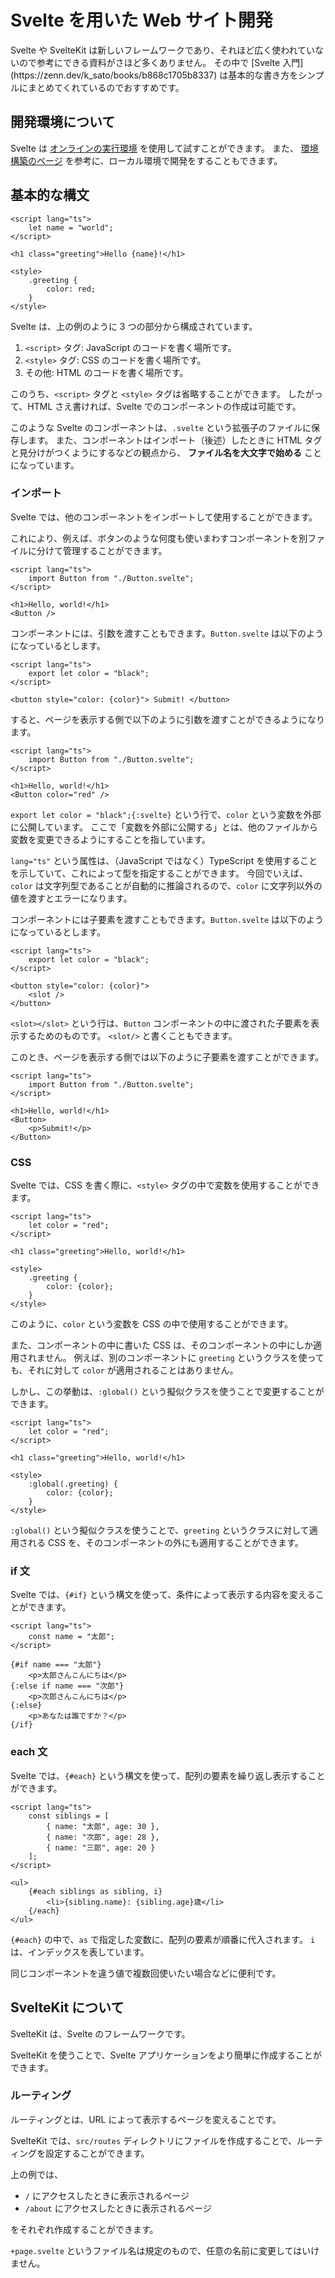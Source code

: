 
# Svelte を用いた Web サイト開発

<Callout>
    Svelte や SvelteKit
    は新しいフレームワークであり、それほど広く使われていないので参考にできる資料がさほど多くありません。
    その中で [Svelte 入門](https://zenn.dev/k_sato/books/b868c1705b8337)
    は基本的な書き方をシンプルにまとめてくれているのでおすすめです。
</Callout>

## 開発環境について

Svelte は [オンラインの実行環境](https://svelte.dev/repl/) を使用して試すことができます。
また、 [環境構築のページ](/docs/prepare/development/) を参考に、ローカル環境で開発をすることもできます。

## 基本的な構文

```svelte filename="Greeting.svelte"
<script lang="ts">
    let name = "world";
</script>

<h1 class="greeting">Hello {name}!</h1>

<style>
    .greeting {
        color: red;
    }
</style>
```

Svelte は、上の例のように 3 つの部分から構成されています。

1. `<script>` タグ: JavaScript のコードを書く場所です。
2. `<style>` タグ: CSS のコードを書く場所です。
3. その他: HTML のコードを書く場所です。

このうち、`<script>` タグと `<style>` タグは省略することができます。
したがって、HTML さえ書ければ、Svelte でのコンポーネントの作成は可能です。

このような Svelte のコンポーネントは、`.svelte` という拡張子のファイルに保存します。
また、コンポーネントはインポート（後述）したときに HTML タグと見分けがつくようにするなどの観点から、
**ファイル名を大文字で始める** ことになっています。

### インポート

Svelte では、他のコンポーネントをインポートして使用することができます。

これにより、例えば、ボタンのような何度も使いまわすコンポーネントを別ファイルに分けて管理することができます。

```svelte
<script lang="ts">
    import Button from "./Button.svelte";
</script>

<h1>Hello, world!</h1>
<Button />
```

コンポーネントには、引数を渡すこともできます。`Button.svelte` は以下のようになっているとします。

```svelte filename="Button.svelte"
<script lang="ts">
    export let color = "black";
</script>

<button style="color: {color}"> Submit! </button>
```

すると、ページを表示する側で以下のように引数を渡すことができるようになります。

```svelte
<script lang="ts">
    import Button from "./Button.svelte";
</script>

<h1>Hello, world!</h1>
<Button color="red" />
```

`export let color = "black";{:svelte}` という行で、`color` という変数を外部に公開しています。
ここで「変数を外部に公開する」とは、他のファイルから変数を変更できるようにすることを指しています。

`lang="ts"` という属性は、（JavaScript ではなく）TypeScript を使用することを示していて、これによって型を指定することができます。
今回でいえば、`color` は文字列型であることが自動的に推論されるので、`color` に文字列以外の値を渡すとエラーになります。

コンポーネントには子要素を渡すこともできます。`Button.svelte` は以下のようになっているとします。

```svelte filename="Button.svelte"
<script lang="ts">
    export let color = "black";
</script>

<button style="color: {color}">
    <slot />
</button>
```

`<slot></slot>` という行は、`Button` コンポーネントの中に渡された子要素を表示するためのものです。
`<slot/>` と書くこともできます。

このとき、ページを表示する側では以下のように子要素を渡すことができます。

```svelte
<script lang="ts">
    import Button from "./Button.svelte";
</script>

<h1>Hello, world!</h1>
<Button>
    <p>Submit!</p>
</Button>
```

### CSS

Svelte では、CSS を書く際に、`<style>` タグの中で変数を使用することができます。

```svelte
<script lang="ts">
    let color = "red";
</script>

<h1 class="greeting">Hello, world!</h1>

<style>
    .greeting {
        color: {color};
    }
</style>
```

このように、`color` という変数を CSS の中で使用することができます。

また、コンポーネントの中に書いた CSS は、そのコンポーネントの中にしか適用されません。
例えば、別のコンポーネントに `greeting` というクラスを使っても、それに対して `color` が適用されることはありません。

しかし、この挙動は、`:global()` という擬似クラスを使うことで変更することができます。

```svelte
<script lang="ts">
    let color = "red";
</script>

<h1 class="greeting">Hello, world!</h1>

<style>
    :global(.greeting) {
        color: {color};
    }
</style>
```

`:global()` という擬似クラスを使うことで、`greeting` というクラスに対して適用される CSS を、そのコンポーネントの外にも適用することができます。

### if 文

Svelte では、`{#if}` という構文を使って、条件によって表示する内容を変えることができます。

```svelte
<script lang="ts">
    const name = "太郎";
</script>

{#if name === "太郎"}
    <p>太郎さんこんにちは</p>
{:else if name === "次郎"}
    <p>次郎さんこんにちは</p>
{:else}
    <p>あなたは誰ですか？</p>
{/if}
```

### each 文

Svelte では、`{#each}` という構文を使って、配列の要素を繰り返し表示することができます。

```svelte
<script lang="ts">
    const siblings = [
        { name: "太郎", age: 30 },
        { name: "次郎", age: 28 },
        { name: "三郎", age: 20 }
    ];
</script>

<ul>
    {#each siblings as sibling, i}
        <li>{sibling.name}: {sibling.age}歳</li>
    {/each}
</ul>
```

`{#each}` の中で、`as` で指定した変数に、配列の要素が順番に代入されます。
`i` は、インデックスを表しています。

同じコンポーネントを違う値で複数回使いたい場合などに便利です。

## SvelteKit について

SvelteKit は、Svelte のフレームワークです。

SvelteKit を使うことで、Svelte アプリケーションをより簡単に作成することができます。

### ルーティング

ルーティングとは、URL によって表示するページを変えることです。

SvelteKit では、`src/routes` ディレクトリにファイルを作成することで、ルーティングを設定することができます。

<FileTree>
    <FileTree.Folder name="src" defaultOpen>
        <FileTree.Folder name="routes" defaultOpen>
            <FileTree.File name="+page.svelte" />
            <FileTree.Folder name="about" defaultOpen>
                <FileTree.File name="+page.svelte" />
            </FileTree.Folder>
        </FileTree.Folder>
    </FileTree.Folder>
</FileTree>

上の例では、

-   `/` にアクセスしたときに表示されるページ
-   `/about` にアクセスしたときに表示されるページ

をそれぞれ作成することができます。

`+page.svelte` というファイル名は規定のもので、任意の名前に変更してはいけません。
